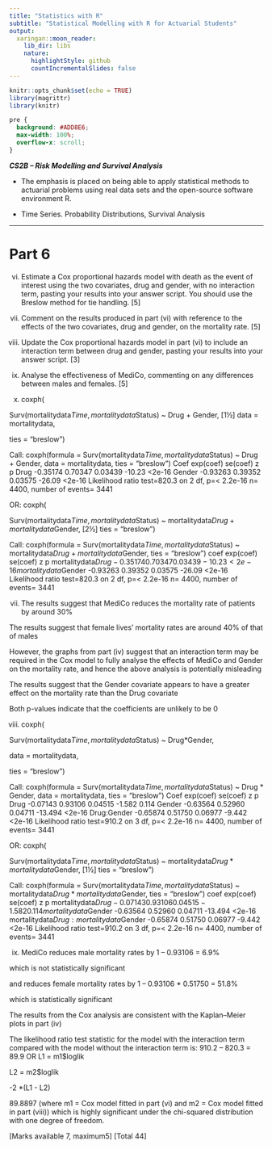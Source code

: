 ```yaml
---
title: "Statistics with R"
subtitle: "Statistical Modelling with R for Actuarial Students"
output:
  xaringan::moon_reader:
    lib_dir: libs
    nature:
      highlightStyle: github
      countIncrementalSlides: false
---
```


```r
knitr::opts_chunk$set(echo = TRUE)
library(magrittr)
library(knitr)


```

```css
pre {
  background: #ADD8E6;
  max-width: 100%;
  overflow-x: scroll;
}
```

***CS2B – Risk Modelling and Survival Analysis ***


* The emphasis is placed on being able to apply statistical methods to actuarial problems using real data sets and the open-source software environment R. 

* Time Series. Probability Distributions, Survival Analysis

---

Part 6
===========================
(vi) Estimate a Cox proportional hazards model with death as the event of interest 
using the two covariates, drug and gender, with no interaction term, pasting 
your results into your answer script. You should use the Breslow method for 
tie handling. [5] 
(vii) Comment on the results produced in part (vi) with reference to the effects of 
the two covariates, drug and gender, on the mortality rate. [5]
(viii) Update the Cox proportional hazards model in part (vi) to include an 
interaction term between drug and gender, pasting your results into your 
answer script. [3] 
(ix) Analyse the effectiveness of MediCo, commenting on any differences between 
males and females. [5] 

(vi)
coxph( 
 

Surv(mortalitydata$Time, mortalitydata$Status) ~ Drug + 
Gender, [1½]
data = mortalitydata, 
 

ties = "breslow") 
 

Call:
coxph(formula = Surv(mortalitydata$Time, mortalitydata$Status) 
~ 
 Drug + Gender, data = mortalitydata, ties = "breslow")
Coef exp(coef) se(coef) z p
Drug -0.35174 0.70347 0.03439 -10.23 <2e-16
Gender -0.93263 0.39352 0.03575 -26.09 <2e-16
Likelihood ratio test=820.3 on 2 df, p=< 2.2e-16
n= 4400, number of events= 3441 
 

OR:
coxph( 
 

Surv(mortalitydata$Time, mortalitydata$Status) ~ 
mortalitydata$Drug + mortalitydata$Gender, [2½]
ties = "breslow") 
 

Call:
coxph(formula = Surv(mortalitydata$Time, mortalitydata$Status) ~ 
 mortalitydata$Drug + mortalitydata$Gender, ties = "breslow")
 coef exp(coef) se(coef) z p
mortalitydata$Drug -0.35174 0.70347 0.03439 -10.23 <2e-16
mortalitydata$Gender -0.93263 0.39352 0.03575 -26.09 <2e-16
Likelihood ratio test=820.3 on 2 df, p=< 2.2e-16
n= 4400, number of events= 3441 
 



(vii)
The results suggest that MediCo reduces the mortality rate of patients by around 30% 
 

The results suggest that female lives’ mortality rates are around 40% of that of males 
 

However, the graphs from part (iv) suggest that an interaction term may be required in the 
Cox model to fully analyse the effects of MediCo and Gender on the mortality rate, and 
hence the above analysis is potentially misleading 
 

The results suggest that the Gender covariate appears to have a greater effect on the mortality 
rate than the Drug covariate 
 

Both p-values indicate that the coefficients are unlikely to be 0 
 

(viii)
coxph( 
 

Surv(mortalitydata$Time, mortalitydata$Status) ~ Drug*Gender, 

 

data = mortalitydata, 
 

ties = "breslow") 
 

Call:
coxph(formula = Surv(mortalitydata$Time, mortalitydata$Status) ~ 
 Drug * Gender, data = mortalitydata, ties = "breslow")
Coef exp(coef) se(coef) z p
Drug -0.07143 0.93106 0.04515 -1.582 0.114
Gender -0.63564 0.52960 0.04711 -13.494 <2e-16
Drug:Gender -0.65874 0.51750 0.06977 -9.442 <2e-16
Likelihood ratio test=910.2 on 3 df, p=< 2.2e-16
n= 4400, number of events= 3441 
 

OR:
coxph( 
 

Surv(mortalitydata$Time, mortalitydata$Status) ~ 
mortalitydata$Drug * mortalitydata$Gender, [1½]
ties = "breslow") 
 

Call:
coxph(formula = Surv(mortalitydata$Time, mortalitydata$Status) ~ 
 mortalitydata$Drug * mortalitydata$Gender, ties = "breslow")
 coef exp(coef) se(coef) z p
mortalitydata$Drug -0.07143 0.93106 0.04515 -1.582 0.114
mortalitydata$Gender -0.63564 0.52960 0.04711 -13.494 <2e-16
mortalitydata$Drug:mortalitydata$Gender -0.65874 0.51750 0.06977 -9.442 <2e-16
Likelihood ratio test=910.2 on 3 df, p=< 2.2e-16
n= 4400, number of events= 3441 
 



(ix)
MediCo reduces male mortality rates by 1 – 0.93106 = 6.9% 
 

which is not statistically significant 
 

and reduces female mortality rates by 1 – 0.93106 * 0.51750 = 51.8% 
 

which is statistically significant 
 

The results from the Cox analysis are consistent with the Kaplan–Meier plots in part (iv)

 

The likelihood ratio test statistic for the model with the interaction term compared with the 
model without the interaction term is: 
910.2 – 820.3 = 89.9 
OR 
L1 = m1$loglik
 

L2 = m2$loglik
 

-2 *(L1 - L2)

 
 89.8897
(where m1 = Cox model fitted in part (vi) and m2 = Cox model fitted in part (viii))
which is highly significant under the chi-squared distribution with one degree of freedom.

 

[Marks available 7, maximum5]
[Total 44]
